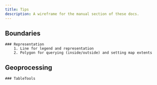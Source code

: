 ```yaml
---
title: Tips
description: A wireframe for the manual section of these docs.
---
```


## Boundaries

    ### Representation
        1. Line for legend and representation
        2. Polygon for querying (inside/outside) and setting map extents

## Geoprocessing

    ### TableTools